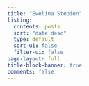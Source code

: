 ```yaml
---
title: "Ewelina Stepien"
listing:
  contents: posts
  sort: "date desc"
  type: default
  sort-ui: false
  filter-ui: false
page-layout: full
title-block-banner: true
comments: false
---
```

